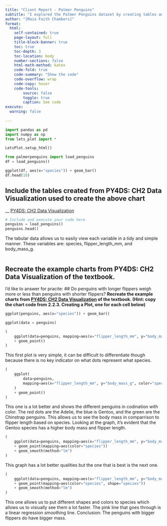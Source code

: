 ```yaml
---
title: "Client Report - Palmer Penguins"
subtitle: "I explored the Palmer Penguins dataset by creating tables and visualizations from the Python for Data Science (PY4DS) textbook. The project demonstrates how to build reproducible reports, cleanly display tabular data, and use visual encodings (color, shape, smoothing lines) to highlight relationships—in this case, showing that penguins with longer flippers generally weigh more."
author: "[Maia Faith Chambers]"
format:
  html:
    self-contained: true
    page-layout: full
    title-block-banner: true
    toc: true
    toc-depth: 3
    toc-location: body
    number-sections: false
    html-math-method: katex
    code-fold: true
    code-summary: "Show the code"
    code-overflow: wrap
    code-copy: hover
    code-tools:
        source: false
        toggle: true
        caption: See code
execute: 
  warning: false
    
---
```


```python
import pandas as pd
import numpy as np
from lets_plot import *

LetsPlot.setup_html()
```


```python
from palmerpenguins import load_penguins
df = load_penguins()

ggplot(df, aes(x="species")) + geom_bar()
df.head(10)
```

## Include the tables created from PY4DS: CH2 Data Visualization used to create the above chart

__ [PY4DS: CH2 Data Visualization](https://aeturrell.github.io/python4DS/data-visualise.html)


```python
# Include and execute your code here
penguins = load_penguins()
penguins.head()

```

The tabular data allows us to easily view each variable in a tidy and simple  manner. These variables are: species, flipper_length_mm, and body_mass_g. 

```python

```


## Recreate the example charts from PY4DS: CH2 Data Visualization of the textbook.

I'd like to answer for pracite: 
## Do penguins with longer flippers weigh more or less than penguins with shorter flippers? 
__Recreate the example charts from [PY4DS: CH2 Data Visualization](https://aeturrell.github.io/python4DS/data-visualise.html) of the textbook. (Hint: copy the chart code from 2.2.3. Creating a Plot, one for each cell below)__


```python
ggplot(penguins, aes(x="species")) + geom_bar()

ggplot(data = penguins)

```

```python
(
    ggplot(data=penguins, mapping=aes(x="flipper_length_mm", y="body_mass_g"))
    + geom_point()
)
```
This first plot is very simple, it can be difficult to differentiate though because there is no key indicator on what dots represent what species. 


```python
(
    ggplot(
        data=penguins,
        mapping=aes(x="flipper_length_mm", y="body_mass_g", color="species"),
    )
    + geom_point()
)

```


This one is a lot better and shows the different penguins in codination with color. The red dots are the Adelie, the blue is Gentoo, and the green are the Chinstrap penguins. This allows us to see the body mass in comparrison to flipper length based on species. Looking at the graph, it's evident that the Gentoo species has a higher body mass and flipper length.
```python
(
    ggplot(data=penguins, mapping=aes(x="flipper_length_mm", y="body_mass_g"))
    + geom_point(mapping=aes(color="species"))
    + geom_smooth(method="lm")
)
```

This graph has a lot better qualities but the one that is best is the next one.

```python
(
    ggplot(data=penguins, mapping=aes(x="flipper_length_mm", y="body_mass_g"))
    + geom_point(mapping=aes(color="species", shape="species"))
    + geom_smooth(method="lm")
)
```
This one allows us to put different shapes and colors to species which allows us to visiually see them a lot faster. The pink line that goes through is a linear regression smoothing line. 
Conclusion: The penguins with bigger flippers do have bigger mass.